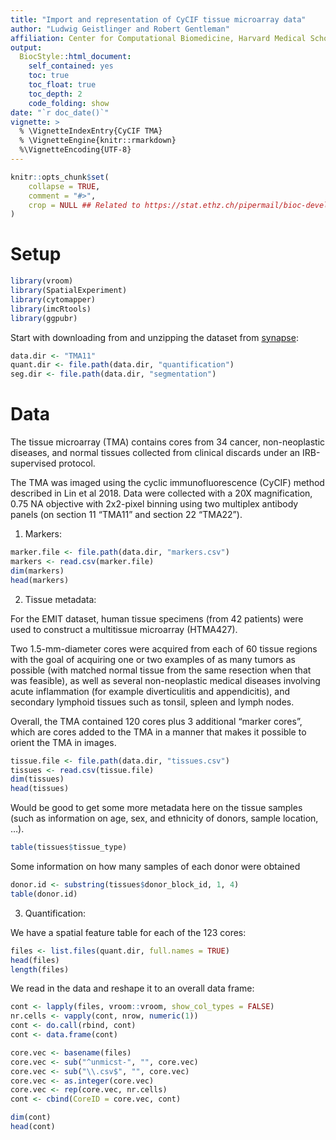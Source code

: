 ```yaml
---
title: "Import and representation of CyCIF tissue microarray data"
author: "Ludwig Geistlinger and Robert Gentleman"
affiliation: Center for Computational Biomedicine, Harvard Medical School
output:
  BiocStyle::html_document:
    self_contained: yes 
    toc: true
    toc_float: true
    toc_depth: 2
    code_folding: show
date: "`r doc_date()`"
vignette: >
  % \VignetteIndexEntry{CyCIF TMA}
  % \VignetteEngine{knitr::rmarkdown}
  %\VignetteEncoding{UTF-8}
---
```


```r
knitr::opts_chunk$set(
    collapse = TRUE,
    comment = "#>",
    crop = NULL ## Related to https://stat.ethz.ch/pipermail/bioc-devel/2020-April/016656.html
)
```

# Setup

```r
library(vroom)
library(SpatialExperiment)
library(cytomapper)
library(imcRtools)
library(ggpubr)
```

Start with downloading from and unzipping the dataset from
[synapse](https://www.synapse.org/#!Synapse:syn22345748/files/):

```r
data.dir <- "TMA11"
quant.dir <- file.path(data.dir, "quantification")
seg.dir <- file.path(data.dir, "segmentation")
```

# Data

The tissue microarray (TMA) contains cores from 34 cancer, non-neoplastic diseases,
and normal tissues collected from clinical discards under an IRB-supervised protocol.

The TMA was imaged using the cyclic immunofluorescence (CyCIF) method described
in Lin et al 2018. Data were collected with a 20X magnification, 0.75 NA objective 
with 2x2-pixel binning using two multiplex antibody panels (on section 11 "TMA11"
and section 22 "TMA22").

1. Markers:

```r
marker.file <- file.path(data.dir, "markers.csv")
markers <- read.csv(marker.file)
dim(markers)
head(markers)
```

2. Tissue metadata:  

For the EMIT dataset, human tissue specimens (from 42 patients) were used to
construct a multitissue microarray (HTMA427). 

Two 1.5-mm-diameter cores were acquired from each of 60 tissue regions with the
goal of acquiring one or two examples of as many tumors as possible (with matched
normal tissue from the same resection when that was feasible), as well as several
non-neoplastic medical diseases involving acute inflammation (for example
diverticulitis and appendicitis), and secondary lymphoid tissues such as tonsil,
spleen and lymph nodes.

Overall, the TMA contained 120 cores plus 3 additional "marker cores", which are
cores added to the TMA in a manner that makes it possible to orient the TMA in images.

```r
tissue.file <- file.path(data.dir, "tissues.csv")
tissues <- read.csv(tissue.file)
dim(tissues)
head(tissues)
```

Would be good to get some more metadata here on the tissue samples (such
as information on age, sex, and ethnicity of donors, sample location, ...).

```r
table(tissues$tissue_type)
```

Some information on how many samples of each donor were obtained

```r
donor.id <- substring(tissues$donor_block_id, 1, 4)
table(donor.id)
```

3. Quantification:

We have a spatial feature table for each of the 123 cores:

```r
files <- list.files(quant.dir, full.names = TRUE)
head(files)
length(files)
```

We read in the data and reshape it to an overall data frame:

```r
cont <- lapply(files, vroom::vroom, show_col_types = FALSE)
nr.cells <- vapply(cont, nrow, numeric(1)) 
cont <- do.call(rbind, cont)
cont <- data.frame(cont)
```

```r
core.vec <- basename(files)
core.vec <- sub("^unmicst-", "", core.vec)
core.vec <- sub("\\.csv$", "", core.vec)
core.vec <- as.integer(core.vec)
core.vec <- rep(core.vec, nr.cells)
cont <- cbind(CoreID = core.vec, cont)
```

```r
dim(cont)
head(cont)
```
